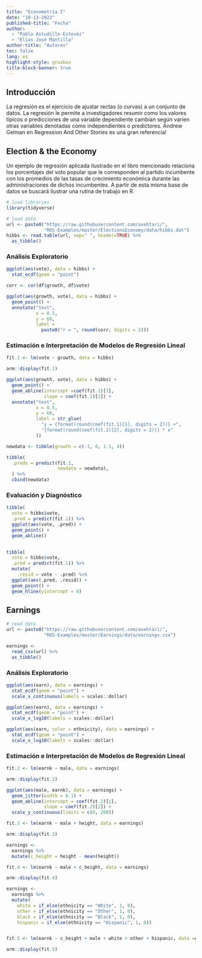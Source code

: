 ```yaml
---
title: "Econometría I"
date: "10-13-2023"
published-title: "Fecha"
author:
  - "Pablo Astudillo-Estevéz"
  - "Elías José Mantilla"
author-title: "Autores"
toc: false
lang: es
highlight-style: gruvbox
title-block-banner: true
---
```


## Introducción

La regresión es el ejercicio de ajustar rectas (o curvas) a un conjunto de datos. La regresión le permite a investigadores resumir como los valores típicos o predicciones de una variable dependiente cambian según varíen otras variables denotadas como independientes o predictores. Andrew Gelman en Regression And Other Stories es una gran referencia!

## Election & the Economy

Un ejemplo de regresión aplicada ilustrado en el libro mencionado relaciona los porcentajes del voto popular que le corresponden al partido incumbente con los promedios de las tasas de crecimiento económica durante las administraciones de dichos incumbentes. A partir de esta misma base de datos se buscará ilustrar una rutina de trabajo en R.

```r
# load libraries
library(tidyverse)

# load data
url <- paste0("https://raw.githubusercontent.com/avehtari/",
              "ROS-Examples/master/ElectionsEconomy/data/hibbs.dat")
hibbs <- read.table(url, sep=" ", header=TRUE) %>% 
  as_tibble()
```

### Análisis Exploratorio

```r
ggplot(aes(vote), data = hibbs) +
  stat_ecdf(geom = "point")
```

```r
corr <- cor(df$growth, df$vote)

ggplot(aes(growth, vote), data = hibbs) +
  geom_point() +
  annotate("text", 
           x = 0.5, 
           y = 60, 
           label = 
             paste0("r = ", round(corr, digits = 2)))
```

### Estimación e Interpretación de Modelos de Regresión Lineal

```r
fit.1 <- lm(vote ~ growth, data = hibbs)

arm::display(fit.1)
```

```r
ggplot(aes(growth, vote), data = hibbs) +
  geom_point() +
  geom_abline(intercept =coef(fit.1)[1], 
              slope = coef(fit.1)[2]) +
  annotate("text",
           x = 0.5,
           y = 60,
           label = str_glue(
             "y = {format(round(coef(fit.1)[1], digits = 2))} +",
             "{format(round(coef(fit.1)[2], digits = 2))} * x"
           ))
```

```r
newdata <- tibble(growth = c(-1, 0, 1.5, 4))

tibble(
  .preds = predict(fit.1, 
                   newdata = newdata),
  ) %>% 
  cbind(newdata)
```


### Evaluación y Diagnóstico

```r
tibble(
  vote = hibbs$vote,
  .pred = predict(fit.1)) %>%
  ggplot(aes(vote, .pred)) +
  geom_point() +
  geom_abline()
  
```


```r
tibble(
  vote = hibbs$vote,
  .pred = predict(fit.1)) %>% 
  mutate(
    .resid = vote - .pred) %>% 
  ggplot(aes(.pred, .resid)) +
  geom_point() +
  geom_hline(yintercept = 0)
```


## Earnings

```r
# read data
url <- paste0("https://raw.githubusercontent.com/avehtari/",
              "ROS-Examples/master/Earnings/data/earnings.csv")

earnings <- 
  read_csv(url) %>% 
  as_tibble()

```


### Análisis Exploratorio

```r
ggplot(aes(earn), data = earnings) +
  stat_ecdf(geom = "point") +
  scale_x_continuous(labels = scales::dollar)
```

```r
ggplot(aes(earn), data = earnings) +
  stat_ecdf(geom = "point") +
  scale_x_log10(labels = scales::dollar)

```

```r
ggplot(aes(earn, color = ethnicity), data = earnings) +
  stat_ecdf(geom = "point") +
  scale_x_log10(labels = scales::dollar)

```

### Estimación e Interpretación de Modelos de Regresión Lineal

```r
fit.2 <- lm(earnk ~ male, data = earnings)

arm::display(fit.2)
```

```r
ggplot(aes(male, earnk), data = earnings) +
  geom_jitter(width = 0.1) +
  geom_abline(intercept = coef(fit.2)[1], 
              slope = coef(fit.2)[2]) +
  scale_y_continuous(limits = c(0, 200)) 
```



```r
fit.3 <- lm(earnk ~ male + height, data = earnings)

arm::display(fit.3)
```

```r
earnings <- 
  earnings %>% 
  mutate(c_height = height - mean(height))

fit.4 <- lm(earnk ~ male + c_height, data = earnings)

arm::display(fit.4)
```

```r
earnings <- 
  earnings %>% 
  mutate(
    white = if_else(ethnicity == "White", 1, 0),
    other = if_else(ethnicity == "Other", 1, 0),
    black = if_else(ethnicity == "Black", 1, 0),
    hispanic = if_else(ethnicity == "Hispanic", 1, 0))


fit.5 <- lm(earnk ~ c_height + male + white + other + hispanic, data =earnings)

arm::display(fit.5)
```

